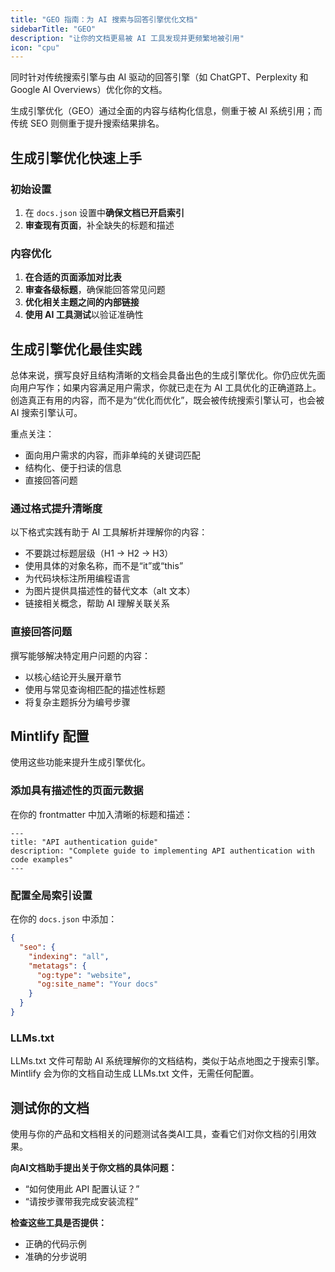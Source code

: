 ```yaml
---
title: "GEO 指南：为 AI 搜索与回答引擎优化文档"
sidebarTitle: "GEO"
description: "让你的文档更易被 AI 工具发现并更频繁地被引用"
icon: "cpu"
---
```


同时针对传统搜索引擎与由 AI 驱动的回答引擎（如 ChatGPT、Perplexity 和 Google AI Overviews）优化你的文档。

生成引擎优化（GEO）通过全面的内容与结构化信息，侧重于被 AI 系统引用；而传统 SEO 则侧重于提升搜索结果排名。

## 生成引擎优化快速上手

### 初始设置

1. 在 `docs.json` 设置中**确保文档已开启索引**
2. **审查现有页面**，补全缺失的标题和描述

### 内容优化

1. **在合适的页面添加对比表**
2. **审查各级标题**，确保能回答常见问题
3. **优化相关主题之间的内部链接**
4. **使用 AI 工具测试**以验证准确性

## 生成引擎优化最佳实践

总体来说，撰写良好且结构清晰的文档会具备出色的生成引擎优化。你仍应优先面向用户写作；如果内容满足用户需求，你就已走在为 AI 工具优化的正确道路上。创造真正有用的内容，而不是为“优化而优化”，既会被传统搜索引擎认可，也会被 AI 搜索引擎认可。

重点关注：

- 面向用户需求的内容，而非单纯的关键词匹配
- 结构化、便于扫读的信息
- 直接回答问题

### 通过格式提升清晰度

以下格式实践有助于 AI 工具解析并理解你的内容：

- 不要跳过标题层级（H1 → H2 → H3）
- 使用具体的对象名称，而不是“it”或“this”
- 为代码块标注所用编程语言
- 为图片提供具描述性的替代文本（alt 文本）
- 链接相关概念，帮助 AI 理解关联关系

### 直接回答问题

撰写能够解决特定用户问题的内容：

- 以核心结论开头展开章节
- 使用与常见查询相匹配的描述性标题
- 将复杂主题拆分为编号步骤

## Mintlify 配置

使用这些功能来提升生成引擎优化。

### 添加具有描述性的页面元数据

在你的 frontmatter 中加入清晰的标题和描述：

```mdx
---
title: "API authentication guide"
description: "Complete guide to implementing API authentication with code examples"
---
```

### 配置全局索引设置

在你的 `docs.json` 中添加：

```json
{
  "seo": {
    "indexing": "all",
    "metatags": {
      "og:type": "website",
      "og:site_name": "Your docs"
    }
  }
}
```

### LLMs.txt

LLMs.txt 文件可帮助 AI 系统理解你的文档结构，类似于站点地图之于搜索引擎。Mintlify 会为你的文档自动生成 LLMs.txt 文件，无需任何配置。

## 测试你的文档

使用与你的产品和文档相关的问题测试各类AI工具，查看它们对你文档的引用效果。

**向AI文档助手提出关于你文档的具体问题：**
- “如何使用此 API 配置认证？”
- “请按步骤带我完成安装流程”

**检查这些工具是否提供：**
- 正确的代码示例
- 准确的分步说明
